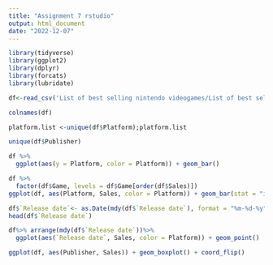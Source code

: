 ---
title: "Assignment 7 rstudio"
output: html_document
date: "2022-12-07"
---
```{r}


library(tidyverse)
library(ggplot2)
library(dplyr)
library(forcats)
library(lubridate)

```

```{r}
df<-read_csv('List of best selling nintendo videogames/List of best selling nintendo videogames.csv');df
```

```{r}
colnames(df)
```
```{r}
platform.list <-unique(df$Platform);platform.list

```

```{r}
unique(df$Publisher)

```

```{r}
df %>%
  ggplot(aes(y = Platform, color = Platform)) + geom_bar()
```

```{r}
df %>%
  factor(df$Game, levels = df$Game[order(df$Sales)])
ggplot(df, aes(Platform, Sales, color = Platform)) + geom_bar(stat = "identity") + coord_flip()
```
```{r}
df$`Release date`<- as.Date(mdy(df$`Release date`), format = "%m-%d-%y")
head(df$`Release date`)
```
```{r}

df%>% arrange(mdy(df$`Release date`))%>%
  ggplot(aes(`Release date`, Sales, color = Platform)) + geom_point()

```

```{r}

ggplot(df, aes(Publisher, Sales)) + geom_boxplot() + coord_flip()
                                                 
```

